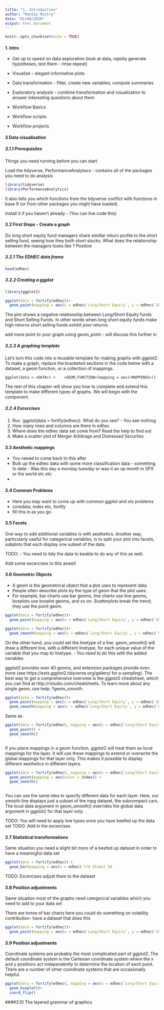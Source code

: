 ```yaml
---
title: "1. Introduction"
author: "Mandip Mistry"
date: "01/08/2020"
output: html_document
---
```


```r
knitr::opts_chunk$set(echo = TRUE)
```


#### 1. Intro
 - Get up to speed on data exploration (look at data, rapidly generate hypotheses, test them - rinse repeat)
 
 - Visualize - elegant informative plots
 - Data transformation - filter, create new variables, compute summaries
 - Exploratory analysis - combine transformation and visualization to answer interesting questions about them 
 
 - Workflow Basics
 - Workflow scripts
 - Workflow projects
 
 
#### 3 Data visualisation


##### 3.1.1 Prerequisites

Things you need running before you can start

Load the tidyverse, PerformanceAnalytucs - contains all of the packages you need to do analysis 

```r
library(tidyverse)
library(PerformanceAnalytics)
```

It also tells you which functions from the tidyverse conflict with functions in base R (or from other packages you might have loaded).

Install it if you haven't already - (You can live code this)

#### 3.2 First Steps - Create a graph

Do long short equity fund managers share simillar return profile to the short selling fund, seeing how they both short stocks. What does the relationship between the managers looks like ? Positive 

##### 3.2.1 The EDHEC data frame

```r
head(edhec)
```

##### 3.2.2 Creating a ggplot


```r
library(ggplot2)

ggplot(data = fortify(edhec))+
  geom_point(mapping = aes(x = edhec$`Long/Short Equity`, y = edhec$`Short Selling`))
```

The plot shows a negative relationship between Long/Short Equity funds and Short Selling Funds. In other words when long short equity funds make high returns short selling funds exhbit poor returns. 

add more point to your graph using geom_point - will discuss this further in

##### 3.2.3 A graphing template

Let’s turn this code into a reusable template for making graphs with ggplot2. To make a graph, replace the bracketed sections in the code below with a dataset, a geom function, or a collection of mappings.

`ggplot(data = <DATA>) + 
  <GEOM_FUNCTION>(mapping = aes(<MAPPINGS>))`
  
The rest of this chapter will show you how to complete and extend this template to make different types of graphs. We will begin with the <MAPPINGS> component.

##### 3.2.4 Excercises

1. Run `ggplot(data = fortify(edhec)). What do you see? - You see nothing 
2. How many rows and columns are there in edhec
3. Where does the edhec data set come from? Read the help to find out
4. Make a scatter plot of Merger Arbitrage and Distressed Securties

#### 3.3 Aesthetic mappings

- You neeed to come back to this after
- Bulk up the edhec data with some more classification data - something to date - Was this day a monday tuesday or was it an up month in SPX or the world etc etc
- 

#### 3.4 Common Problems

- Here you may want to come up with common ggplot and xts problems
- coredata, index etc, fortify
- fill this in as you go 

#### 3.5 Facets

One way to add additional variables is with aesthetics. Another way, particularly useful for categorical variables, is to split your plot into facets, subplots that each display one subset of the data.

TODO:
- You need to tidy the data to beable to do any of this as well. 

Add some excercises to this aswell 

#### 3.6 Geometric Objects

- A geom is the geometrical object that a plot uses to represent data. 
-  People often describe plots by the type of geom that the plot uses. 
 - For example, bar charts use bar geoms, line charts use line geoms, boxplots use boxplot geoms, and so on. Scatterplots break the trend; they use the point geom. 

```r

ggplot(data = fortify(edhec))+
  geom_point(mapping = aes(x = edhec$`Long/Short Equity`, y = edhec$`Short Selling`))

ggplot(data = fortify(edhec))+
  geom_smooth(mapping = aes(x = edhec$`Long/Short Equity`, y = edhec$`Short Selling`))

```

On the other hand, you could set the linetype of a line. geom_smooth() will draw a different line, with a different linetype, for each unique value of the variable that you map to linetype. - You need to do this with the added variables

ggplot2 provides over 40 geoms, and extension packages provide even more (see https://exts.ggplot2.tidyverse.org/gallery/ for a sampling). The best way to get a comprehensive overview is the ggplot2 cheatsheet, which you can find at http://rstudio.com/cheatsheets. To learn more about any single geom, use help: ?geom_smooth.


```r

ggplot(data = fortify(edhec))+
  geom_point(mapping = aes(x = edhec$`Long/Short Equity`, y = edhec$`Short Selling`))+
  geom_smooth(mapping = aes(x = edhec$`Long/Short Equity`, y = edhec$`Short Selling`))


```

Same as 

```r

ggplot(data = fortify(edhec), mapping = aes(x = edhec$`Long/Short Equity`, y = edhec$`Short Selling`))+
  geom_point() + 
  geom_smooth()
  

```

If you place mappings in a geom function, ggplot2 will treat them as local mappings for the layer. It will use these mappings to extend or overwrite the global mappings for that layer only. This makes it possible to display different aesthetics in different layers.

```r
ggplot(data = fortify(edhec), mapping = aes(x = edhec$`Long/Short Equity`, y = edhec$`Short Selling`))+
  geom_point(mapping = aes(color = Index)) + 
  geom_smooth()
  
```

You can use the same idea to specify different data for each layer. Here, our smooth line displays just a subset of the mpg dataset, the subcompact cars. The local data argument in geom_smooth() overrides the global data argument in ggplot() for that layer only.

TODO: You will need to apply line types once you have beefed up the data set
TODO: Add in the excercises

#### 3.7 Statistical transformations

Same situation you need a slight bit more of a beefed up dataset in order to have a meaningful data set

```r

ggplot(data = fortify(edhec)) + 
  geom_bar(mapping = aes(x = edhec$`CTA Global`))

```


TODO: Excercises adjust them to the dataset 

#### 3.8 Position adjustments

Same situation most of the graphs need categorical variables which you need to add to your data set

There are tonne of bar charts here you could do something on volatility contribution- have a dataset that does this

```r
ggplot(data = fortify(edhec))+
  geom_point(mapping = aes(x = edhec$`Long/Short Equity`, y = edhec$`Short Selling`), position = "jitter")
```

#### 3.9 Position adjustments

Coordinate systems are probably the most complicated part of ggplot2. The default coordinate system is the Cartesian coordinate system where the x and y positions act independently to determine the location of each point. There are a number of other coordinate systems that are occasionally helpful.

```r
ggplot(data = fortify(edhec), mapping = aes(x = edhec$`Long/Short Equity`, y = edhec$`Short Selling`)) + 
  geom_boxplot()+
  coord_flip()
```

####3.10 The layered grammar of graphics

